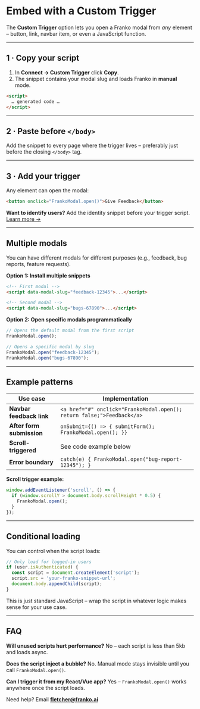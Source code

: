 # Embed with a Custom Trigger

The **Custom Trigger** option lets you open a Franko modal from *any* element – button, link, navbar item, or even a JavaScript function.

---

## 1 · Copy your script

1. In **Connect → Custom Trigger** click **Copy**.
2. The snippet contains your modal slug and loads Franko in **manual** mode.

```html
<script>
  … generated code …
</script>
```

---

## 2 · Paste before `</body>`

Add the snippet to every page where the trigger lives – preferably just before the closing `</body>` tag.

---

## 3 · Add your trigger

Any element can open the modal:

```html
<button onclick="FrankoModal.open()">Give Feedback</button>
```

**Want to identify users?** Add the identity snippet before your trigger script. [Learn more →](../identity-verification)

---

## Multiple modals

You can have different modals for different purposes (e.g., feedback, bug reports, feature requests).

**Option 1: Install multiple snippets**
```html
<!-- First modal -->
<script data-modal-slug="feedback-12345">...</script>

<!-- Second modal -->
<script data-modal-slug="bugs-67890">...</script>
```

**Option 2: Open specific modals programmatically**
```js
// Opens the default modal from the first script
FrankoModal.open();

// Opens a specific modal by slug
FrankoModal.open("feedback-12345");
FrankoModal.open("bugs-67890");
```

---

## Example patterns

| Use case | Implementation |
|----------|----------------|
| **Navbar feedback link** | `<a href="#" onclick="FrankoModal.open(); return false;">Feedback</a>` |
| **After form submission** | `onSubmit={() => { submitForm(); FrankoModal.open(); }}` |
| **Scroll-triggered** | See code example below |
| **Error boundary** | `catch(e) { FrankoModal.open("bug-report-12345"); }` |

**Scroll trigger example:**
```js
window.addEventListener('scroll', () => {
  if (window.scrollY > document.body.scrollHeight * 0.5) {
    FrankoModal.open();
  }
});
```

---

## Conditional loading

You can control when the script loads:

```js
// Only load for logged-in users
if (user.isAuthenticated) {
  const script = document.createElement('script');
  script.src = 'your-franko-snippet-url';
  document.body.appendChild(script);
}
```

This is just standard JavaScript – wrap the script in whatever logic makes sense for your use case.

---

## FAQ

**Will unused scripts hurt performance?** No – each script is less than 5kb and loads async.

**Does the script inject a bubble?** No. Manual mode stays invisible until you call `FrankoModal.open()`.

**Can I trigger it from my React/Vue app?** Yes – `FrankoModal.open()` works anywhere once the script loads.

Need help? Email **fletcher@franko.ai** 